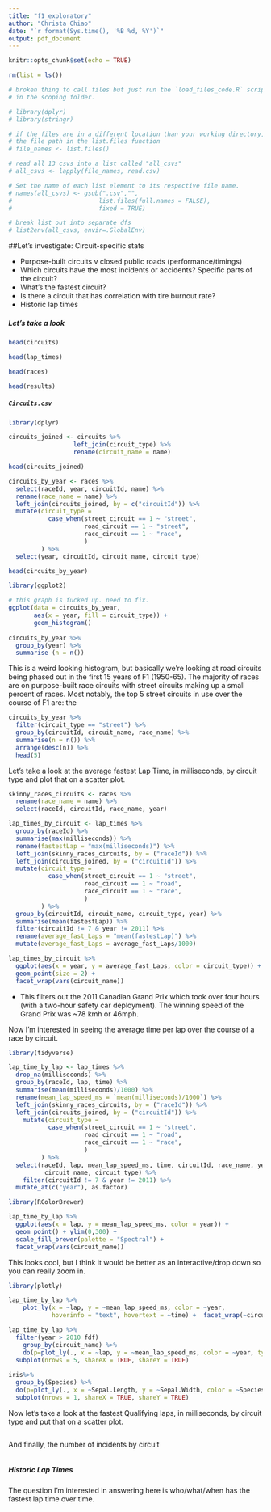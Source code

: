 ```yaml
---
title: "f1_exploratory"
author: "Christa Chiao"
date: "`r format(Sys.time(), '%B %d, %Y')`"
output: pdf_document
---
```


```r
knitr::opts_chunk$set(echo = TRUE)

rm(list = ls())
```

```r
# broken thing to call files but just run the `load_files_code.R` script that is 
# in the scoping folder. 

# library(dplyr)
# library(stringr)

# if the files are in a different location than your working directory, change
# the file path in the list.files function
# file_names <- list.files()

# read all 13 csvs into a list called "all_csvs"
# all_csvs <- lapply(file_names, read.csv)

# Set the name of each list element to its respective file name.
# names(all_csvs) <- gsub(".csv","",
#                        list.files(full.names = FALSE),
#                        fixed = TRUE)

# break list out into separate dfs
# list2env(all_csvs, envir=.GlobalEnv)

```


##Let's investigate: Circuit-specific stats

- Purpose-built circuits v closed public roads (performance/timings)
- Which circuits have the most incidents or accidents? Specific parts of the circuit?
- What's the fastest circuit?
- Is there a circuit that has correlation with tire burnout rate?
- Historic lap times

##### Let's take a look
```r
head(circuits)

head(lap_times)

head(races)

head(results)
```

##### `Circuits.csv`
```r
library(dplyr)

circuits_joined <- circuits %>%
                  left_join(circuit_type) %>%
                  rename(circuit_name = name)

head(circuits_joined)

circuits_by_year <- races %>%
  select(raceId, year, circuitId, name) %>%
  rename(race_name = name) %>%
  left_join(circuits_joined, by = c("circuitId")) %>%
  mutate(circuit_type = 
           case_when(street_circuit == 1 ~ "street",
                     road_circuit == 1 ~ "street",
                     race_circuit == 1 ~ "race",
                     )
         ) %>%
  select(year, circuitId, circuit_name, circuit_type)

head(circuits_by_year)

library(ggplot2)

# this graph is fucked up. need to fix.
ggplot(data = circuits_by_year, 
       aes(x = year, fill = circuit_type)) +
       geom_histogram()
  
circuits_by_year %>%
  group_by(year) %>%
  summarise (n = n())
```
This is a weird looking histogram, but basically we're looking at road circuits being phased out in the first 15 years of F1 (1950-65). The majority of races are on purpose-built race circuits with street circuits making up a small percent of races. Most notably, the top 5 street circuits in use over the course of F1 are: the 
```r
circuits_by_year %>%
  filter(circuit_type == "street") %>%
  group_by(circuitId, circuit_name, race_name) %>%
  summarise(n = n()) %>%
  arrange(desc(n)) %>%
  head(5)
```

Let's take a look at the average fastest Lap Time, in milliseconds, by circuit type and plot that on a scatter plot.
```r
skinny_races_circuits <- races %>%
  rename(race_name = name) %>%
  select(raceId, circuitId, race_name, year)

lap_times_by_circuit <- lap_times %>%
  group_by(raceId) %>%
  summarise(max(milliseconds)) %>%
  rename(fastestLap = "max(milliseconds)") %>%
  left_join(skinny_races_circuits, by = ("raceId")) %>%
  left_join(circuits_joined, by = ("circuitId")) %>%
  mutate(circuit_type = 
           case_when(street_circuit == 1 ~ "street",
                     road_circuit == 1 ~ "road",
                     race_circuit == 1 ~ "race",
                     )
         ) %>%
  group_by(circuitId, circuit_name, circuit_type, year) %>%
  summarise(mean(fastestLap)) %>%
  filter(circuitId != 7 & year != 2011) %>%
  rename(average_fast_Laps = "mean(fastestLap)") %>%
  mutate(average_fast_Laps = average_fast_Laps/1000)

lap_times_by_circuit %>%
  ggplot(aes(x = year, y = average_fast_Laps, color = circuit_type)) + 
  geom_point(size = 2) + 
  facet_wrap(vars(circuit_name))
```
* This filters out the 2011 Canadian Grand Prix which took over four hours (with a two-hour safety car deployment). The winning speed of the Grand Prix was ~78 kmh or 46mph.

Now I'm interested in seeing the average time per lap over the course of a race by circuit.
```r
library(tidyverse)

lap_time_by_lap <- lap_times %>%
  drop_na(milliseconds) %>%
  group_by(raceId, lap, time) %>%
  summarise(mean(milliseconds)/1000) %>%
  rename(mean_lap_speed_ms = `mean(milliseconds)/1000`) %>%
  left_join(skinny_races_circuits, by = ("raceId")) %>%
  left_join(circuits_joined, by = ("circuitId")) %>%
    mutate(circuit_type = 
           case_when(street_circuit == 1 ~ "street",
                     road_circuit == 1 ~ "road",
                     race_circuit == 1 ~ "race",
                     )
         ) %>%
  select(raceId, lap, mean_lap_speed_ms, time, circuitId, race_name, year,
          circuit_name, circuit_type) %>%
    filter(circuitId != 7 & year != 2011) %>%
  mutate_at(c("year"), as.factor)

library(RColorBrewer)

lap_time_by_lap %>%
  ggplot(aes(x = lap, y = mean_lap_speed_ms, color = year)) + 
  geom_point() + ylim(0,300) + 
  scale_fill_brewer(palette = "Spectral") +
  facet_wrap(vars(circuit_name))
```

This looks cool, but I think it would be better as an interactive/drop down so you can really zoom in.
```r
library(plotly)

lap_time_by_lap %>%
    plot_ly(x = ~lap, y = ~mean_lap_speed_ms, color = ~year,
            hoverinfo = "text", hovertext = ~time) +  facet_wrap(~circuit_name)

lap_time_by_lap %>%
  filter(year > 2010 fdf)
    group_by(circuit_name) %>%
    do(p=plot_ly(., x = ~lap, y = ~mean_lap_speed_ms, color = ~year, type = "scatter")) %>%
  subplot(nrows = 5, shareX = TRUE, shareY = TRUE)
            
iris%>%
  group_by(Species) %>%
  do(p=plot_ly(., x = ~Sepal.Length, y = ~Sepal.Width, color = ~Species, type = "scatter")) %>%
  subplot(nrows = 1, shareX = TRUE, shareY = TRUE)

```


Now let's take a look at the fastest Qualifying laps, in milliseconds, by circuit type and put that on a scatter plot.
```r

```


And finally, the number of incidents by circuit
```r

```





##### Historic Lap Times
The question I'm interested in answering here is who/what/when has the fastest lap time over time. 
```r

```
